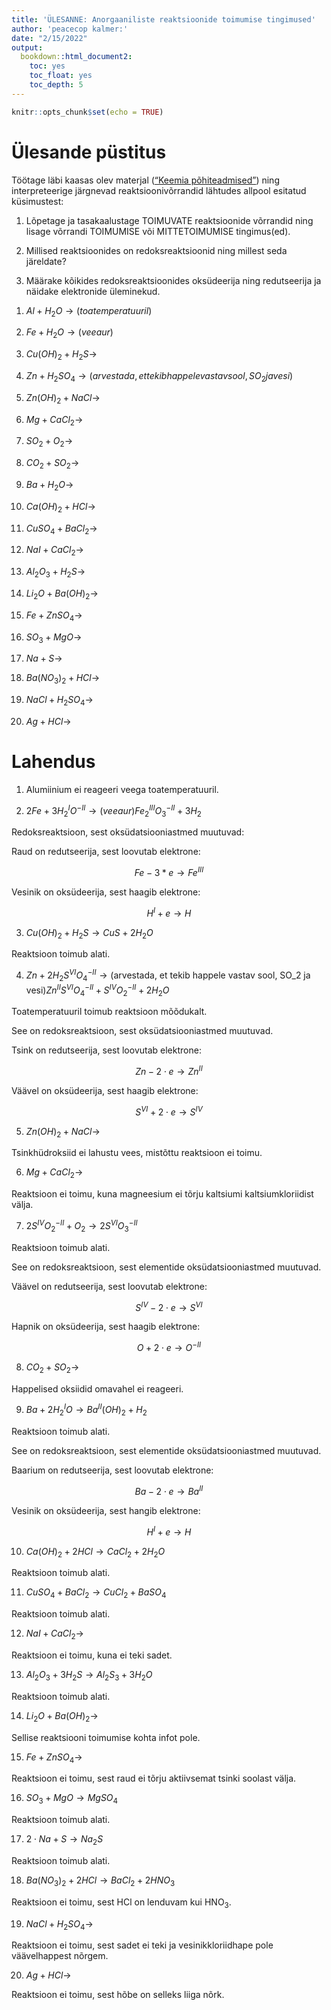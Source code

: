 ```yaml
---
title: 'ÜLESANNE: Anorgaaniliste reaktsioonide toimumise tingimused'
author: 'peacecop kalmer:'
date: "2/15/2022"
output:
  bookdown::html_document2:
    toc: yes
    toc_float: yes
    toc_depth: 5
---
```


```r
knitr::opts_chunk$set(echo = TRUE)
```

# Ülesande püstitus

Töötage läbi kaasas olev materjal (["Keemia põhiteadmised"](https://nextcloud.tennis24.ee/index.php/s/tJbQDL75kQMQbc7)) ning interpreteerige järgnevad reaktsioonivõrrandid lähtudes allpool esitatud küsimustest:

1.  Lõpetage ja tasakaalustage TOIMUVATE reaktsioonide võrrandid ning lisage võrrandi TOIMUMISE või MITTETOIMUMISE tingimus(ed).

2.  Millised reaktsioonides on redoksreaktsioonid ning millest seda järeldate?

3.  Määrake kõikides redoksreaktsioonides oksüdeerija ning redutseerija ja näidake elektronide üleminekud.

```{=html}
<!-- -->
```
1)  $Al + H_2O → (toatemperatuuril)$

2)  $Fe + H_2O → (veeaur)$

3)  $Cu(OH)_2 + H_2S →$

4)  $Zn + H_2SO_4 → (arvestada, et tekib happele vastav sool, SO_2 ja vesi)$

5)  $Zn(OH)_2 + NaCl →$

6)  $Mg + CaCl_2 →$

7)  $SO_2 + O_2 →$

8)  $CO_2 + SO_2 →$

9)  $Ba + H_2O →$

10) $Ca(OH)_2 + HCl →$

11) $CuSO_4 + BaCl_2 →$

12) $NaI + CaCl_2 →$

13) $Al_2O_3 + H_2S →$

14) $Li_2O + Ba(OH)_2 →$

15) $Fe + ZnSO_4 →$

16) $SO_3 + MgO →$

17) $Na + S →$

18) $Ba(NO_3)_2 + HCl →$

19) $NaCl + H_2SO_4 →$

20) $Ag + HCl →$

# Lahendus

1)  Alumiinium ei reageeri veega toatemperatuuril.

2)  $2Fe + 3H_2^IO^{-II} → (veeaur) Fe_2^{III}O_3^{-II} + 3H_2$

Redoksreaktsioon, sest oksüdatsiooniastmed muutuvad:

Raud on redutseerija, sest loovutab elektrone:

$$Fe - 3 * e \rightarrow Fe^{III}$$

Vesinik on oksüdeerija, sest haagib elektrone:

$$H^I + e \rightarrow H$$

3)  $Cu(OH)_2 + H_2S → CuS + 2H_2O$

Reaktsioon toimub alati.

4)  $Zn + 2H_2S^{VI}O_4^{-II} → \text{(arvestada, et tekib happele vastav sool, SO_2 ja vesi)}Zn^{II}S^{VI}O_4^{-II} + S^{IV}O_2^{-II} + 2H_2O$

Toatemperatuuril toimub reaktsioon mõõdukalt.

See on redoksreaktsioon, sest oksüdatsiooniastmed muutuvad.

Tsink on redutseerija, sest loovutab elektrone:

$$Zn - 2 \cdot e \rightarrow Zn^{II}$$

Väävel on oksüdeerija, sest haagib elektrone:

$$S^{VI} + 2 \cdot e \rightarrow S^{IV}$$

5)  $Zn(OH)_2 + NaCl →$

Tsinkhüdroksiid ei lahustu vees, mistõttu reaktsioon ei toimu.

6)  $Mg + CaCl_2 →$

Reaktsioon ei toimu, kuna magneesium ei tõrju kaltsiumi kaltsiumkloriidist välja.

7)  $2S^{IV}O_2^{-II} + O_2 → 2S^{VI}O_3^{-II}$

Reaktsioon toimub alati.

See on redoksreaktsioon, sest elementide oksüdatsiooniastmed muutuvad.

Väävel on redutseerija, sest loovutab elektrone:

$$S^{IV} - 2 \cdot e \rightarrow S^{VI}$$

Hapnik on oksüdeerija, sest haagib elektrone:

$$O + 2 \cdot e \rightarrow O^{-II}$$

8)  $CO_2 + SO_2 →$

Happelised oksiidid omavahel ei reageeri.

9)  $Ba + 2H_2^{I}O → Ba^{II}(OH)_2 + H_2$

Reaktsioon toimub alati.

See on redoksreaktsioon, sest elementide oksüdatsiooniastmed muutuvad.

Baarium on redutseerija, sest loovutab elektrone:

$$Ba - 2 \cdot e \rightarrow Ba^{II}$$

Vesinik on oksüdeerija, sest hangib elektrone:

$$H^{I} + e \rightarrow H$$

10) $Ca(OH)_2 + 2HCl → CaCl_2 + 2H_2O$

Reaktsioon toimub alati.

11) $CuSO_4 + BaCl_2 → CuCl_2 + BaSO_4$

Reaktsioon toimub alati.

12) $NaI + CaCl_2 →$

Reaktsioon ei toimu, kuna ei teki sadet.

13) $Al_2O_3 + 3H_2S → Al_2S_3 + 3H_2O$

Reaktsioon toimub alati.

14) $Li_2O + Ba(OH)_2 →$

Sellise reaktsiooni toimumise kohta infot pole.

15) $Fe + ZnSO_4 →$

Reaktsioon ei toimu, sest raud ei tõrju aktiivsemat tsinki soolast välja.

16) $SO_3 + MgO → MgSO_4$

Reaktsioon toimub alati.

17)  $2 \cdot Na + S \rightarrow Na_2S$

Reaktsioon toimub alati.

18) $Ba(NO_3)_2 + 2HCl → BaCl_2 + 2HNO_3$

Reaktsioon ei toimu, sest HCl on lenduvam kui HNO~3~.

19) $NaCl + H_2SO_4 →$

Reaktsioon ei toimu, sest sadet ei teki ja vesinikkloriidhape pole väävelhappest nõrgem.

20) $Ag + HCl →$

Reaktsioon ei toimu, sest hõbe on selleks liiga nõrk.
